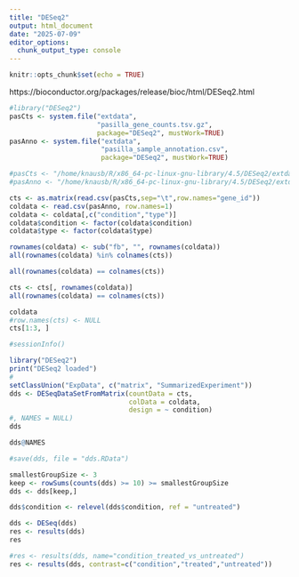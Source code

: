 ```yaml
---
title: "DESeq2"
output: html_document
date: "2025-07-09"
editor_options: 
  chunk_output_type: console
---
```


```r
knitr::opts_chunk$set(echo = TRUE)
```


https://bioconductor.org/packages/release/bioc/html/DESeq2.html



```r
#library("DESeq2")
pasCts <- system.file("extdata",
                      "pasilla_gene_counts.tsv.gz",
                      package="DESeq2", mustWork=TRUE)
pasAnno <- system.file("extdata",
                       "pasilla_sample_annotation.csv",
                       package="DESeq2", mustWork=TRUE)

#pasCts <- "/home/knausb/R/x86_64-pc-linux-gnu-library/4.5/DESeq2/extdata/pasilla_gene_counts.tsv.gz"
#pasAnno <- "/home/knausb/R/x86_64-pc-linux-gnu-library/4.5/DESeq2/extdata/pasilla_sample_annotation.csv"

cts <- as.matrix(read.csv(pasCts,sep="\t",row.names="gene_id"))
coldata <- read.csv(pasAnno, row.names=1)
coldata <- coldata[,c("condition","type")]
coldata$condition <- factor(coldata$condition)
coldata$type <- factor(coldata$type)

rownames(coldata) <- sub("fb", "", rownames(coldata))
all(rownames(coldata) %in% colnames(cts))

all(rownames(coldata) == colnames(cts))

cts <- cts[, rownames(coldata)]
all(rownames(coldata) == colnames(cts))

coldata
#row.names(cts) <- NULL
cts[1:3, ]

#sessionInfo()

library("DESeq2")
print("DESeq2 loaded")
#
setClassUnion("ExpData", c("matrix", "SummarizedExperiment"))
dds <- DESeqDataSetFromMatrix(countData = cts,
                              colData = coldata,
                              design = ~ condition)
#, NAMES = NULL)
dds

dds@NAMES

#save(dds, file = "dds.RData")

```



```r
smallestGroupSize <- 3
keep <- rowSums(counts(dds) >= 10) >= smallestGroupSize
dds <- dds[keep,]
```


```r
dds$condition <- relevel(dds$condition, ref = "untreated")

dds <- DESeq(dds)
res <- results(dds)
res

#res <- results(dds, name="condition_treated_vs_untreated")
res <- results(dds, contrast=c("condition","treated","untreated"))

```





